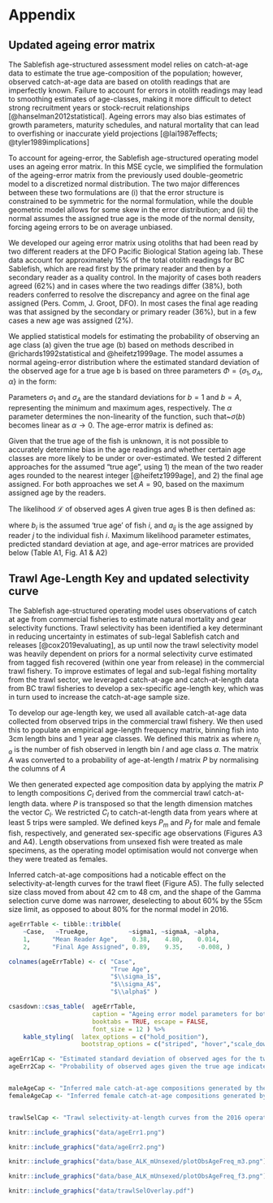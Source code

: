 # Appendix\label{sec:app-minor}

## Updated ageing error matrix

The Sablefish age-structured assessment model relies on catch-at-age 
data to estimate the true age-composition of the population; however, 
observed catch-at-age data are based on otolith readings that are 
imperfectly known. Failure to account for errors in otolith readings 
may lead to smoothing estimates of age-classes, making it more 
difficult to detect strong recruitment years or stock-recruit relationships 
[@hanselman2012statistical]. Ageing errors may also bias estimates of 
growth parameters, maturity schedules, and natural mortality that 
can lead to overfishing or inaccurate yield projections 
[@lai1987effects; @tyler1989implications]

To account for ageing-error, the Sablefish age-structured operating
model uses an ageing error matrix. In this MSE cycle, we simplified the 
formulation of the ageing-error matrix from the previously 
used double-geometric model to a discretized normal distribution. The 
two major differences between these two formulations are (i) that the 
error structure is constrained 
to be symmetric for the normal formulation, while the double geometric 
model allows for some skew in the error distribution; and (ii) the
normal assumes  the assigned true age is the mode of the normal
density, forcing ageing errors to be on average unbiased.

We developed our ageing error matrix using otoliths that had been 
read by two different readers at the DFO Pacific Biological Station 
ageing lab. These data account for 
approximately 15\% of the total otolith readings for BC Sablefish, 
which are read first by the primary reader and then by a secondary 
reader as a quality control. In the majority of cases both readers 
agreed (62\%) and in cases where the two readings differ (38\%), both 
readers conferred to resolve the discrepancy and agree on the final 
age assigned (Pers. Comm, J. Groot, DFO). In most cases the final 
age reading was that assigned by the secondary or primary reader (36\%), 
but in a few cases a new age was assigned (2\%).

We applied statistical models for estimating the probability of observing 
an age class (a) given the true age (b) based on methods described in 
@richards1992statistical and @heifetz1999age. The model assumes a 
normal ageing-error distribution where the estimated standard deviation 
of the observed age for a true age b is based on three parameters 
$\Phi = \{ \sigma_1, \sigma_A, \alpha \}$ in the form:

\begin{equation}
\sigma(b) = \left\{
    \begin{array}{ll}
        \sigma_1 + (\sigma_A - \sigma_1) \frac{1 - e^{-\alpha(b - 1)} }{1 - e^{-\alpha(A - 1)}}, & \alpha \neq 0; \\
        \sigma_1 + (\sigma_A - \sigma_1) \frac{b-1}{A-1}, & \alpha = 0.\\
    \end{array} \right.
\end{equation}

Parameters $\sigma_1$ and $\sigma_A$ are the standard deviations for 
$b=1$ and $b=A$, representing the minimum and maximum ages, respectively. 
The $\alpha$ parameter determines the non-linearity of the function, such 
that~$\sigma(b)$ becomes linear as $\alpha \rightarrow 0$. The age-error matrix 
is defined as:

\begin{align}
q(a ~|~ b, \Phi) &= \frac{x_{ab}(\Phi)}{\sum_{a = 1}^A x_{ab}(\Phi) }; \\
x_{ab} &= \frac{1}{\sqrt{2\pi}\sigma(b)} e^{-\frac12 \left[ \frac{a-b}{\sigma(b)} \right]^2}.
\end{align}

Given that the true age of the fish is unknown, it is not possible 
to accurately determine bias in the age readings and whether certain 
age classes are more likely to be under or over-estimated. We tested
2 different approaches for the assumed “true age”, using 1) the 
mean of the two reader ages rounded to the nearest integer 
[@heifetz1999age], and 2) the final age assigned. For both 
approaches we set $A=90$, based on the maximum assigned age by the 
readers. 

The likelihood $\mathcal{L}$ of observed ages $A$ given true ages B is then defined 
as:

\begin{equation}
\mathcal{L}(A|B) = \prod_{i = 1}^I \prod_{j = 1}^J q(a_{ij} ~|~ b_i \Phi),
\end{equation}

where $b_i$ is the assumed ‘true age’ of fish $i$, and $a_{ij}$ is 
the age assigned by reader $j$ to the individual fish $i$. Maximum 
likelihood parameter estimates, predicted standard deviation at age, and age-error 
matrices are provided below (Table A1, Fig. A1 & A2)


## Trawl Age-Length Key and updated selectivity curve

The Sablefish age-structured operating model uses observations
of catch at age from commercial fisheries to estimate natural 
mortality and gear selectivity functions. Trawl selectivity has
been identified a key determinant in reducing uncertainty in
estimates of sub-legal Sablefish catch and releases 
[@cox2019evaluating], as up until now the trawl selectivity
model was heavily dependent on priors for a normal selectivity 
curve estimated from tagged fish recovered (within one year
from release) in the commercial trawl fishery. To improve estimates 
of legal and sub-legal fishing mortality from the 
trawl sector, we leveraged catch-at-age and catch-at-length data
from BC trawl fisheries to develop a sex-specific age-length key, 
which was in turn used to increase the catch-at-age sample size.

To develop our age-length key, we used all available catch-at-age
data collected from observed trips in the commercial trawl fishery.
We then used this to populate an empirical age-length frequency 
matrix, binning fish into 3cm length bins and 1 year age classes.
We defined this matrix as
\begin{equation}
F = \left[ n_{l,a} \right],
\end{equation}
where $n_{l,a}$ is the number of fish observed in length bin $l$ 
and age class $a$. The matrix $A$ was converted to a probability 
of age-at-length $l$ matrix $P$ by normalising the columns of $A$
\begin{equation}
P_{l,a} = F_{l,a} / \sum_{a'} F_{l,a'}. 
\end{equation}

We then generated expected age composition data by applying the
matrix $P$ to length compositions $C_l$ derived from the
commercial trawl catch-at-length data.
\begin{align}
C_a &= P^T \cdot C_l,
\end{align}
where $P$ is transposed so that the length dimension matches
the vector $C_l$. We restricted $C_l$ to catch-at-length data
from years where at least 5 trips were sampled. We defined keys 
$P_m$ and $P_f$ for male and female fish, respectively, and 
generated sex-specific age observations (Figures A3 and A4).
Length observations from unsexed fish were treated as 
male specimens, as the operating model optimisation would
not converge when they were treated as females.

Inferred catch-at-age compositions had a noticable effect
on the selectivity-at-length curves for the trawl fleet (Figure A5). 
The fully selected size class moved from about 42 cm to 48 cm, and the 
shape of the Gamma selection curve dome was narrower, deselecting
to about 60% by the 55cm size limit, as opposed to about 80%
for the normal model in 2016.

\newpage


```r
ageErrTable <- tibble::tribble( 
    ~Case,   ~TrueAge,           ~sigma1, ~sigmaA, ~alpha, 
    1,      "Mean Reader Age",    0.38,    4.80,    0.014,
    2,      "Final Age Assigned", 0.89,    9.35,    -0.008, )

colnames(ageErrTable) <- c( "Case",
                            "True Age",
                            "$\\sigma_1$",
                            "$\\sigma_A$",
                            "$\\alpha$" )
```

```r
csasdown::csas_table(  ageErrTable,
                       caption = "Ageing error model parameters for both true age cases tested.",
                       booktabs = TRUE, escape = FALSE,
                       font_size = 12 ) %>%
    kable_styling(  latex_options = c("hold_position"),
                    bootstrap_options = c("striped", "hover","scale_down")     )
```

\newpage

```r

ageErr1Cap <- "Estimated standard deviation of observed ages for the two age assignment cases considered."
ageErr2Cap <- "Probability of observed ages given the true age indicated in top right corner of each panel for the two age assignment cases considered."


maleAgeCap <- "Inferred male catch-at-age compositions generated by the trawl age-length key from length observations of male and unsexed fish."
femaleAgeCap <- "Inferred female catch-at-age compositions generated by the trawl age-length key from length observations of female fish"


trawlSelCap <- "Trawl selectivity-at-length curves from the 2016 operating model (dashed grey line) and 2019 operating model (solid black line), and the legal size limit (vertical red dashed line). The length axis starts at the modeled length at age-1 of 32cm."
```


```r
knitr::include_graphics("data/ageErr1.png")
```

\newpage

```r
knitr::include_graphics("data/ageErr2.png")
```

\newpage

```r
knitr::include_graphics("data/base_ALK_mUnsexed/plotObsAgeFreq_m3.png")
```

\newpage

```r
knitr::include_graphics("data/base_ALK_mUnsexed/plotObsAgeFreq_f3.png")
```

\newpage

```r
knitr::include_graphics("data/trawlSelOverlay.pdf")
```







